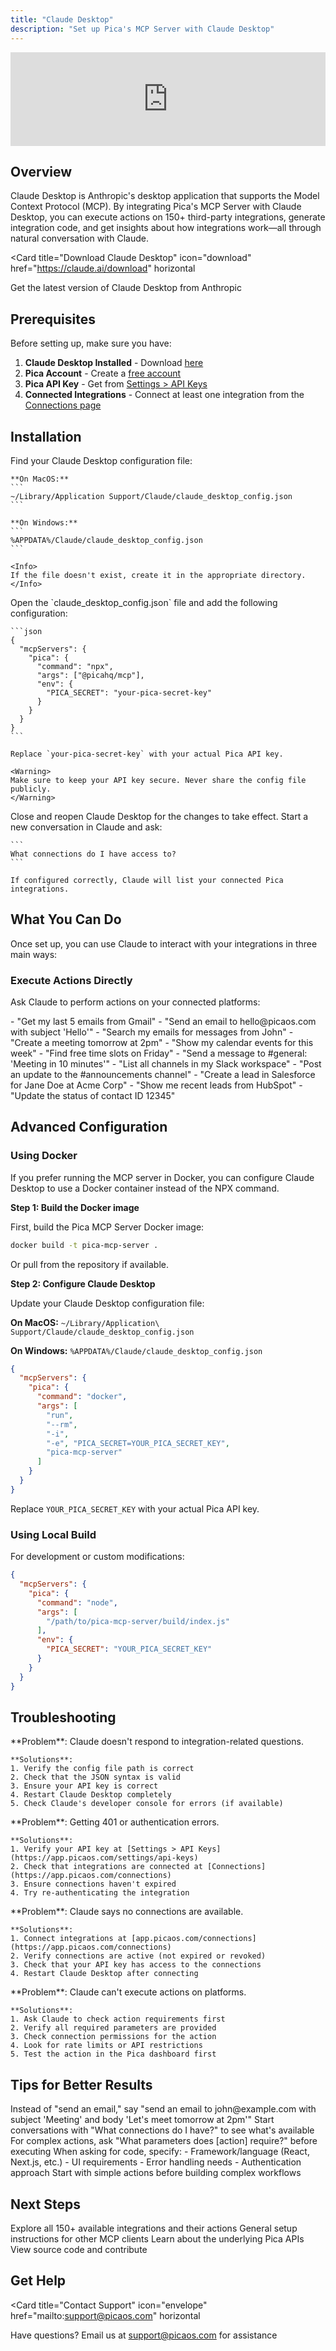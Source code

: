 ```yaml
---
title: "Claude Desktop"
description: "Set up Pica's MCP Server with Claude Desktop"
---
```


<Frame caption="Watch this quick demo to see Pica's MCP Server in action with Claude Desktop">
  <iframe
    width="100%"
    src="https://www.youtube.com/embed/yc0x7GokM2k"
    title="Pica MCP Server with Claude Desktop"
    frameBorder="0"
    allow="accelerometer; autoplay; clipboard-write; encrypted-media; gyroscope; picture-in-picture"
    allowFullScreen
  ></iframe>
</Frame>

## Overview

Claude Desktop is Anthropic's desktop application that supports the Model Context Protocol (MCP). By integrating Pica's MCP Server with Claude Desktop, you can execute actions on 150+ third-party integrations, generate integration code, and get insights about how integrations work—all through natural conversation with Claude.

<Card
  title="Download Claude Desktop"
  icon="download"
  href="https://claude.ai/download"
  horizontal
>
  Get the latest version of Claude Desktop from Anthropic
</Card>

## Prerequisites

Before setting up, make sure you have:

1. **Claude Desktop Installed** - Download [here](https://claude.ai/download)
2. **Pica Account** - Create a [free account](https://app.picaos.com)
3. **Pica API Key** - Get from [Settings > API Keys](https://app.picaos.com/settings/api-keys)
4. **Connected Integrations** - Connect at least one integration from the [Connections page](https://app.picaos.com/connections)

## Installation

<Steps>
  <Step title="Locate the Claude Desktop config file">
    Find your Claude Desktop configuration file:
    
    **On MacOS:**
    ```
    ~/Library/Application Support/Claude/claude_desktop_config.json
    ```
    
    **On Windows:**
    ```
    %APPDATA%/Claude/claude_desktop_config.json
    ```
    
    <Info>
    If the file doesn't exist, create it in the appropriate directory.
    </Info>
  </Step>
  
  <Step title="Add Pica MCP Server configuration">
    Open the `claude_desktop_config.json` file and add the following configuration:
    
    ```json
    {
      "mcpServers": {
        "pica": {
          "command": "npx",
          "args": ["@picahq/mcp"],
          "env": {
            "PICA_SECRET": "your-pica-secret-key"
          }
        }
      }
    }
    ```
    
    Replace `your-pica-secret-key` with your actual Pica API key.
    
    <Warning>
    Make sure to keep your API key secure. Never share the config file publicly.
    </Warning>
  </Step>
  
  <Step title="Restart Claude Desktop">
    Close and reopen Claude Desktop for the changes to take effect.
  </Step>
  
  <Step title="Verify the installation">
    Start a new conversation in Claude and ask:
    
    ```
    What connections do I have access to?
    ```
    
    If configured correctly, Claude will list your connected Pica integrations.
  </Step>
</Steps>

## What You Can Do

Once set up, you can use Claude to interact with your integrations in three main ways:

### Execute Actions Directly

Ask Claude to perform actions on your connected platforms:

<CardGroup cols={2}>
  <Card icon="envelope" title="Email Management">
    - "Get my last 5 emails from Gmail"
    - "Send an email to hello@picaos.com with subject 'Hello'"
    - "Search my emails for messages from John"
  </Card>
  
  <Card icon="calendar" title="Calendar Operations">
    - "Create a meeting tomorrow at 2pm"
    - "Show my calendar events for this week"
    - "Find free time slots on Friday"
  </Card>
  
  <Card icon="slack" title="Slack Communication">
    - "Send a message to #general: 'Meeting in 10 minutes'"
    - "List all channels in my Slack workspace"
    - "Post an update to the #announcements channel"
  </Card>
  
  <Card icon="users" title="CRM Management">
    - "Create a lead in Salesforce for Jane Doe at Acme Corp"
    - "Show me recent leads from HubSpot"
    - "Update the status of contact ID 12345"
  </Card>
</CardGroup>

## Advanced Configuration

### Using Docker

If you prefer running the MCP server in Docker, you can configure Claude Desktop to use a Docker container instead of the NPX command.

**Step 1: Build the Docker image**

First, build the Pica MCP Server Docker image:

```bash
docker build -t pica-mcp-server .
```

Or pull from the repository if available.

**Step 2: Configure Claude Desktop**

Update your Claude Desktop configuration file:

**On MacOS:** `~/Library/Application\ Support/Claude/claude_desktop_config.json`

**On Windows:** `%APPDATA%/Claude/claude_desktop_config.json`

```json
{
  "mcpServers": {
    "pica": {
      "command": "docker",
      "args": [
        "run",
        "--rm",
        "-i",
        "-e", "PICA_SECRET=YOUR_PICA_SECRET_KEY",
        "pica-mcp-server"
      ]
    }
  }
}
```

Replace `YOUR_PICA_SECRET_KEY` with your actual Pica API key.

### Using Local Build

For development or custom modifications:

```json
{
  "mcpServers": {
    "pica": {
      "command": "node",
      "args": [
        "/path/to/pica-mcp-server/build/index.js"
      ],
      "env": {
        "PICA_SECRET": "YOUR_PICA_SECRET_KEY"
      }
    }
  }
}
```

## Troubleshooting

<AccordionGroup>
  <Accordion title="Claude doesn't see the MCP server" icon="circle-exclamation">
    **Problem**: Claude doesn't respond to integration-related questions.
    
    **Solutions**:
    1. Verify the config file path is correct
    2. Check that the JSON syntax is valid
    3. Ensure your API key is correct
    4. Restart Claude Desktop completely
    5. Check Claude's developer console for errors (if available)
  </Accordion>
  
  <Accordion title="Authentication errors" icon="key">
    **Problem**: Getting 401 or authentication errors.
    
    **Solutions**:
    1. Verify your API key at [Settings > API Keys](https://app.picaos.com/settings/api-keys)
    2. Check that integrations are connected at [Connections](https://app.picaos.com/connections)
    3. Ensure connections haven't expired
    4. Try re-authenticating the integration
  </Accordion>
  
  <Accordion title="No connections found" icon="plug">
    **Problem**: Claude says no connections are available.
    
    **Solutions**:
    1. Connect integrations at [app.picaos.com/connections](https://app.picaos.com/connections)
    2. Verify connections are active (not expired or revoked)
    3. Check that your API key has access to the connections
    4. Restart Claude Desktop after connecting
  </Accordion>
  
  <Accordion title="Actions fail to execute" icon="triangle-exclamation">
    **Problem**: Claude can't execute actions on platforms.
    
    **Solutions**:
    1. Ask Claude to check action requirements first
    2. Verify all required parameters are provided
    3. Check connection permissions for the action
    4. Look for rate limits or API restrictions
    5. Test the action in the Pica dashboard first
  </Accordion>
</AccordionGroup>

## Tips for Better Results

<AccordionGroup>
  <Accordion title="Be specific with requests" icon="bullseye">
    Instead of "send an email," say "send an email to john@example.com with subject 'Meeting' and body 'Let's meet tomorrow at 2pm'"
  </Accordion>
  
  <Accordion title="Check connections first" icon="plug">
    Start conversations with "What connections do I have?" to see what's available
  </Accordion>
  
  <Accordion title="Ask for knowledge before executing" icon="book">
    For complex actions, ask "What parameters does [action] require?" before executing
  </Accordion>
  
  <Accordion title="Provide context for code generation" icon="code">
    When asking for code, specify:
    - Framework/language (React, Next.js, etc.)
    - UI requirements
    - Error handling needs
    - Authentication approach
  </Accordion>
  
  <Accordion title="Test incrementally" icon="vial">
    Start with simple actions before building complex workflows
  </Accordion>
</AccordionGroup>

## Next Steps

<CardGroup cols={2}>
  <Card
    title="Browse Integrations"
    icon="grid"
    href="https://app.picaos.com/tools"
  >
    Explore all 150+ available integrations and their actions
  </Card>
  <Card
    title="Setup Guide"
    icon="gear"
    href="/mcp/setup"
  >
    General setup instructions for other MCP clients
  </Card>
  <Card
    title="API Reference"
    icon="book"
    href="/api-reference/introduction"
  >
    Learn about the underlying Pica APIs
  </Card>
  <Card
    title="GitHub Repository"
    icon="github"
    href="https://github.com/picahq/mcp"
  >
    View source code and contribute
  </Card>
</CardGroup>

## Get Help

<Card
  title="Contact Support"
  icon="envelope"
  href="mailto:support@picaos.com"
  horizontal
>
  Have questions? Email us at support@picaos.com for assistance
</Card>

